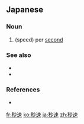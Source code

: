 ==Japanese==
{{ja-kanjitab|びょう|そく|yomi=on}}

===Noun===
{{ja-noun|びょうそく}}
# (speed) per [[second]]

===See also===
* {{l/ja|分速}}
* {{l/ja|時速}}

===References===
* {{R:Shogakukan}}

[[fr:秒速]]
[[ko:秒速]]
[[ja:秒速]]
[[zh:秒速]]